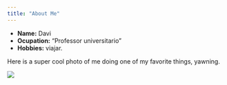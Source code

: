 ```yaml
---
title: "About Me"
---
```


- __Name:__ Davi 
- __Ocupation:__ "Professor universitario"
- __Hobbies:__  viajar.  

Here is a super cool photo of me doing one of my favorite things, yawning. 

![](Foto_davi.jpg)